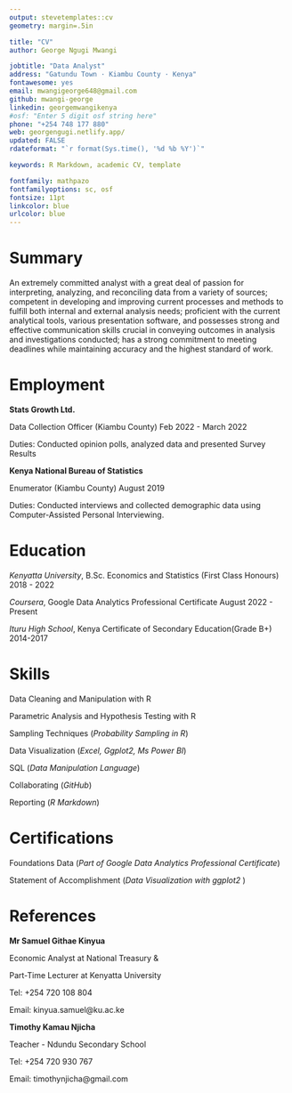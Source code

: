 ```yaml
---
output: stevetemplates::cv
geometry: margin=.5in

title: "CV"
author: George Ngugi Mwangi

jobtitle: "Data Analyst"
address: "Gatundu Town · Kiambu County · Kenya"
fontawesome: yes
email: mwangigeorge648@gmail.com
github: mwangi-george
linkedin: georgemwangikenya
#osf: "Enter 5 digit osf string here"
phone: "+254 748 177 880"
web: georgengugi.netlify.app/
updated: FALSE
rdateformat: "`r format(Sys.time(), '%d %b %Y')`"

keywords: R Markdown, academic CV, template

fontfamily: mathpazo
fontfamilyoptions: sc, osf
fontsize: 11pt
linkcolor: blue
urlcolor: blue
---
```


# Summary

An extremely committed analyst with a great deal of passion for interpreting, analyzing, and reconciling data from a variety of sources; competent in developing and improving current processes and methods to fulfill both internal and external analysis needs;
proficient with the current analytical tools, various presentation software, and possesses strong and effective communication skills crucial in conveying outcomes in analysis and investigations conducted; has a strong commitment to meeting deadlines while maintaining accuracy and the highest standard of work.

# Employment

**Stats Growth Ltd.**

Data Collection Officer (Kiambu County) \hfill Feb 2022 - March 2022

Duties: Conducted opinion polls, analyzed data and presented Survey Results



**Kenya National Bureau of Statistics**

Enumerator (Kiambu County) \hfill August 2019

Duties: Conducted interviews and collected demographic data using Computer-Assisted Personal Interviewing.

# Education

*Kenyatta University*, B.Sc. Economics and Statistics (First Class Honours) \hfill 2018 - 2022

*Coursera*, Google Data Analytics Professional Certificate \hfill August 2022 - Present

*Ituru High School*, Kenya Certificate of Secondary Education(Grade B+) \hfill 2014-2017


# Skills

Data Cleaning and Manipulation with R

Parametric Analysis and Hypothesis Testing with R

Sampling Techniques (*Probability Sampling in R*)

Data Visualization (*Excel, Ggplot2, Ms Power BI*)

SQL (*Data Manipulation Language*)

Collaborating (*GitHub*)

Reporting (*R Markdown*)

# Certifications

Foundations Data (*Part of Google Data Analytics Professional Certificate*)

Statement of Accomplishment (*Data Visualization with ggplot2 *)


# References

**Mr Samuel Githae Kinyua**

Economic Analyst at National Treasury &

Part-Time Lecturer at Kenyatta University

Tel: +254 720 108 804

Email: kinyua.samuel@ku.ac.ke



**Timothy Kamau Njicha**

Teacher - Ndundu Secondary School

Tel: +254 720 930 767

Email: timothynjicha@gmail.com
